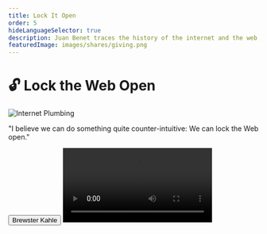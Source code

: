 ```yaml
---
title: Lock It Open
order: 5
hideLanguageSelector: true
description: Juan Benet traces the history of the internet and the web, shows us what Web 3 is really about, and reminds us that the term has been around since 2004, when Tim Berners-Lee began work on the semantic web.
featuredImage: images/shares/giving.png
---
```


# 🔓 Lock the Web Open

<InfoBlock>

<Box>

![Internet Plumbing](/images/mod3-img/plumbing.png)

"I believe we can do something quite counter-intuitive: We can lock the Web open."

<Button to="https://brewster.kahle.org/2015/08/11/locking-the-web-open-a-call-for-a-distributed-web-2/">
    Brewster Kahle
</Button>

</Box>

</InfoBlock>

<Video src="https://www.youtube-nocookie.com/embed/l44z35vabvA?start=30" />

We’ve looked in detail at our first two pillars of the week: how we might augment our ability to think for ourselves using transformative tools which are public goods of the sort capable of shifting cultural values; and how we might create more time for ourselves by both being present now and understanding the histories from which we come. Now, we turn to a blog post from Internet Archive librarian Brewster Kahle, which inspired the above presentation by Juan Benet. Both indicate how "Web 3" relates to a larger movement happening across the internet right now, aimed at **re-imagining how we share and relate**. As such, it forms the third pillar of how we "take back the web" - **cooperation baked into the very protocols** we use for collecting, storing, and consulting the shared record which Vannevar Bush spoke of in 1945.

## How does this fit into Kernel?

This week's curated materials have all tried to identify and draw out a particular stream of thought that predates the internet. This is because the internet is just the latest in a long line of attempts to collect and make navigable the sum total of human knowledge. Access to this shared record and the means to move through it meaningfully confer great power. We have a unique opportunity as a generation to ensure both record and means remain open to all.

In particular, both the blog and the video will help you understand more about

<Process>

The technical history of the web, its different phases, and where it might be headed next.

Why adding **trust** to the read/write web is such an important development.

Verifiability, open services, and market protocols as some examples of the new primitives we can use to build different **incentive** structures into Web 3.

Smart contracts as the basis for permanent and stable digital jurisdictions.

</Process>

## Brief

> The way we code the web will determine the way we live online. So we need to bake our values into our code. Freedom of expression needs to be baked into our code. Privacy should be baked into our code. Universal access to all knowledge.

### Introduction

Brewster begins his blog by pointing out that the web is fragile and it lacks privacy, though we have at least managed to keep things fun. That means we're currently 1 for 3, and we have a great deal of work to do before we can truly claim the title "web3". He contrasts the world wide web (all the websites you know and love, which are hosted in one place and one place only and which is therefore centralized) with the internet itself: the plumbing system that makes it possible to communicate with light across the globe in the first place and which is very much distributed.

His is an appeal to make the web distributed in the same sense as the internet, an idea which is sometimes grouped with the call for "protocols, not platforms". As we saw all the way back in [Module 0 with Andreas](/learn/module-0/money-language/#open-protocols-and-a-network-of-value), this is beginning to happen and it is happening very fast given that we have now de-platformed money, turned it into a protocol and made it peer-to-peer rather than client-server.

In fact, according to Juan, it is happening at break-neck speed in terms of the evolutionary history of our species, though it simultaneously feels slow to us as individuals now used to communicating at light-speed with anyone, anywhere. He suggests that we should think of it in terms of **periodic waves:** 

- mainframes
- computers 
- GUIs 
- the internet
- the web
- web 2.0
- mobile
- blockchains
- web 3  

<Flash>

<Card>

Prompt: The internet is the latest wave in a periodic series, all created by our attempts to collect and make navigable the sum total of what?

human knowledge.

</Card>

</Flash>

Why should we care about distributed systems and protocols over platforms? It turns out that there are both good technical and cultural reasons. On the technical front - as Brewster indicates - distrbuted architectures naturally lend themselves to more privacy. Moreover, because they present different challenges in terms of navigability and location-based content, they have necessitated further advancements in content-addressability and peer-to-peer discovery protocols. In turn, these will enable an archival of content to be fully functional, rather than a poor snapshot, enabling rich memory and versioning systems so that the record of human knowledge is not quite so fragile to ongoing decay.

Moreover, distributed systems lend themselves well to [local culture and genuinely civic spaces](https://docs.google.com/document/d/1xJmqcSlV07SXBLZ2r-nRHFjBRjFy-2-1CT6lVzfv8OA/edit?usp=sharing), both online and off. Brewster often talks about **a globe of villages, not a global village**: we want everyone to be able to connect to whom they please, but we do not want to cultivate monocultures because we recognise that diversity is the natural response to adversity. Fostering plurality is the most lively evolutionary strategy.

As Juan says,

> **"The choices that we make in the technologies we build - the properties we give our products - will have drastic implications not just for ourselves, but for many people in the future."**

In the same spirit of asking [better questions](/learn/module-2/better-questions), Juan then goes on to detail some of the enquiries you can keep in mind as you consider the systems you might build and how they relate to the worlds we all share. These seven questions serve as a generally useful framework when encountering new tools and thinking about their possible effects, both technological and cultural:  

- How do they work?
- How reliable and correct are they?
- How open and accessible are they?
- How safe are they?
- How can they fail?
- Who controls them and how are they governed?
- What rights do they secure/guarantee/grant people?

> "We must be very careful about the things we build. We should care about maximizing human potential; promoting rights; and the long-term flourishing of humanity when thinking about the technologies we create."

### History

There is a difference between "the internet": the wires and networking protocols which evolved mostly from military and academic work from the 1960's and 70's onward; and "the web": hyperlinked documents, static pages, browsers and everything you’re most likely used to.

#### **Web 1 (**1991 to 2000)

Mostly static, read-only content. This also marks the beginning of "online" commercial activity.

#### **Web 2** (the early 2000's)

Its key characteristic is its dynamic, interactive nature as opposed to the largely static content of the 90's. It's often described as "the read-write web" and is more participatory, social, and market-based. This includes not only Facebook and Twitter, but also services like Uber and AirBnB. However, 

> **The advertising model in Web 2.0 is broken.** It optimizes for time spent on pages and tries to keep people and their data locked in. Anger is a great way to generate clicks, so we're increasingly optimizing for negative emotions in order to pay the bills.

#### Web 3 (now)

This next iteration of the web gives us read, write and [trust](/learn/module-0/trust/). 

Web 1.0 was about linking content together. Web 2.0 was about linking programs to that content and building rich, dynamic applications which work across our devices. The decentralized web is about linking content and programs directly to each other, removing intermediaries and gaining public verifiability. It is, as Brewster so often says, "protocols, not platforms".

<Flash>

<Card>

Prompt: What model in Web 2.0 is broken?

Advertising.

</Card>

<Card>

Prompt: What feature does the DWeb have which can be used to fix the shortcomings of Web 2?

Trust.

</Card>

</Flash>

![The evolution of the web](/images/mod3-img/web-evolution.png)

### The path forward

The aim for us should be to take what Bitcoin did to money and do it to all kinds of services and applications. Bitcoin "thawed the peer-to-peer winter and reminded everyone that we can build these kinds of systems and succeed." Now, it's time to hook into the larger movement happening across the internet to change how the web itself works: how we store, retrieve and consult the shared record of human knowledge. 

The simple property of **verifiability** is the key to all this. The "ability to check" is as powerful as the ability to hyperlink text in your documents was in Web 1.0. It's a new kind of linguistic primitive. Few understand <Link to="https://unifying.thebluebook.co.za/?stackedPages=%2Fstructure">this</Link>, similar to how hyperlinks were misunderstood early in protocol development. 

### Free thought

**It is not just blockchains.** It's "the decentralized web" in general. Blockchains systematize economics and law, and did not actually start on the web - Bitcoin was a protocol built to run separately without needing a browser. So a big part of Web 3 work is to make these things actually talk to each other: **to make blockchains accessible to people**.

<Flash>

<Card>

Prompt: What simple property of the DWeb is as powerful as the hyperlink?

Verifiability.

</Card>

</Flash>

This goes to the heart of safer, more resilient, and more ethical protocols which can literally encode social contracts in ways which are visible and meaningful to the people using them.

**Open services** and **market protocols** are what we're really able to build with and on the decentralized web. The old economic truths which sank open source peer-to-peer software in the past are no longer true. We can now create commodities out of things that were fixed resources: i.e. storage, computation, and bandwidth. This will allow peer-to-peer to compete with centralized alternatives.

Smart contract systems are the basis of [jurisdictions](/conversation/#roots). They are computable law and it is unlikely that we will tap the full potential of this for many years to come. So, if you want to bake rights into your systems and "lock the web open" as many of us do, then think about what it 
means to encode rules into the jurisdiction of the internet, because that's what is really happening here.  

Many have talked about how this is equivalent to the internet becoming a nation of sorts, perhaps even something like a network state. Beware those who replicate past paradigms obscured by the trappings of new tools. This is one of the reasons we took such time to look at the DWeb Principles in ["Freedom" at the start of this module](/learn/module-3/freedom/#free-software). Encoding rules into the jurisdiction of the internet is about collaboration and agency. It is about [opt-in law](/learn/module-1/dreamers/#learning-the-language). It is about [mutual aid](/learn/module-4/governance), [reciprocity](/conversation/reciprocity), and [care](/learn/module-2/engineering/#further-references). It is about [trust spaces](/learn/module-1/value/#narrative) built upon trustless protocols. It is about [diversity and plurality](https://www.interdependence.online/about).

<Flash>

<Card>

Prompt: More ethical and resilient products, and new kinds of jurisdiction, both rely on us using the unique features of the dweb to build what?

Open services and market protocols.

</Card>

</Flash>

### The other web 3

The people who built the linked data, semantic web actually coined the term "Web 3" back in 2004. This idea was started by **Tim Berners-Lee**, and is aimed at making everything interoperable, removing intermediaries and decentralizing the control of information. His approach has been to model ontologies and data so as to connect computers on the machine-readable web.

The most successful Linked Data work ended up powering the Knowledge Graph and the Facebook Open Graph, which is a far cry from the decentralized vision which started it all. Much like the work on transformative tools for thought, this is due to issues around funding public goods which - if nothing else - blockchains can genuinely help solve.

The decentralized web movement, the blockchain movement, and the linked data movement are all part of the decentralized web. **We're in it to build a permanent, ownerless, and borderless foundation for this globe of villages through which we are all related.**

![Semantic Data](/images/mod3-img/semantic-data.png)
